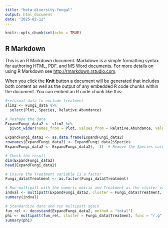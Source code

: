 ```yaml
---
title: "beta-diversity-fungal"
output: html_document
date: "2025-02-12"
---
```


```r
knitr::opts_chunk$set(echo = TRUE)
```

## R Markdown

This is an R Markdown document. Markdown is a simple formatting syntax for authoring HTML, PDF, and MS Word documents. For more details on using R Markdown see <http://rmarkdown.rstudio.com>.

When you click the **Knit** button a document will be generated that includes both content as well as the output of any embedded R code chunks within the document. You can embed an R code chunk like this:

```r
#reformat data to exclude treatment
slim2 <- Fungi_data %>%
  select(Plot, Species, Relative.Abundance)

# Reshape the data
ExpandFungi_data2 <- slim2 %>%
  pivot_wider(names_from = Plot, values_from = Relative.Abundance, values_fill = list(Relative.Abundance = 0))

ExpandFungi_data2 <- as.data.frame(ExpandFungi_data2)
rownames(ExpandFungi_data2) <- ExpandFungi_data2$Species
ExpandFungi_data2 <- ExpandFungi_data2[, -1]  # Remove the Species column

# Check the result
dim(ExpandFungi_data2)
head(ExpandFungi_data2)

# Ensure the Treatment variable is a factor
Fungi_data$Treatment <- as.factor(Fungi_data$Treatment)

# Run multipatt with the numeric matrix and Treatment as the cluster variable
indval <- multipatt(ExpandFungi_data2, cluster = Fungi_data$Treatment, func = "IndVal.g", control = how(nperm=999))
summary(indval)

# Standardize data and run multipatt again
fun_rel <- decostand(ExpandFungi_data2, method = "total")
phi <- multipatt(fun_rel, cluster = Fungi_data$Treatment, func = "r.g", control = how(nperm=999))
summary(phi)
```
